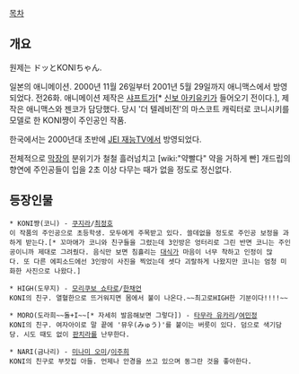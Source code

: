 [[목차]]

== 개요 ==

원제는 ドッとKONIちゃん.

일본의 애니메이션. 2000년 11월 26일부터 2001년 5월 29일까지 애니맥스에서 방영되었다. 전26화. 애니메이션 제작은 [[샤프트]]가[* [[신보 아키유키]]가 들어오기 전이다.], 제작은 애니맥스와 젠코가 담당했다. 당시 '더 텔레비전'의 마스코트 캐릭터로 코니시키를 모델로 한 KONI쨩이 주인공인 작품.

한국에서는 2000년대 초반에 [[JEI 재능TV]]에서 방영되었다.

전체적으로 [[막장]]의 분위기가 철철 흘러넘치고 [wiki:"약빨다" 약을 거하게 빤] 개드립의 향연에 주인공들이 입을 2초 이상 다무는 때가 없을 정도로 정신없다.

== 등장인물 ==
 * KONI쨩(코니) - [[쿠지라]]/[[최정호]]
 이 작품의 주인공으로 초등학생. 모두에게 주목받고 있다. 쓸데없을 정도로 주인공 보정을 과하게 받는다.[* 꼬마애가 코니와 친구들을 그렸는데 3인방은 엉터리로 그린 반면 코니는 주인공이니까 제대로 그려줬다. 음식만 보면 침흘리는 [[대식가]] 마음이 너무 착하고 인정이 많다. 또 다른 에피소드에선 3인방이 사진을 찍었는데 셋다 괴랄하게 나왔지만 코니는 엄청 미화한 사진으로 나왔다.]

 * HIGH(도무지) - [[모리쿠보 쇼타로]]/[[한채언]]
 KONI의 친구. 열혈한으로 뜨거워지면 몸에서 불이 나온다.~~최고로HIGH한 기분이다!!!!~~

 * MORO(도라희~~돌+I~~[* 자세히 발음해보면 그렇다]) - [[타무라 유카리]]/[[여민정]]
 KONI의 친구. 여자아이로 말 끝에 '뮤우(みゅう)'를 붙이는 버릇이 있다. 덤으로 색기담당. 시도 때도 없이 [[판치라]]를 난무한다.

 * NARI(금나리) - [[미나미 오미]]/[[이주희]]
 KONI의 친구로 부잣집 아들. 언제나 안경을 쓰고 있으며 동그란 것을 좋아한다.
